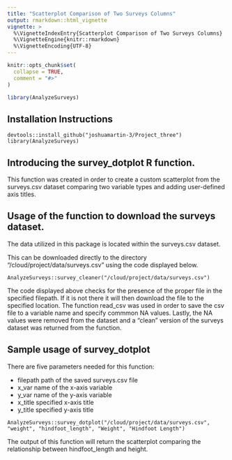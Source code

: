 ```yaml
---
title: "Scatterplot Comparison of Two Surveys Columns"
output: rmarkdown::html_vignette
vignette: >
  %\VignetteIndexEntry{Scatterplot Comparison of Two Surveys Columns}
  %\VignetteEngine{knitr::rmarkdown}
  %\VignetteEncoding{UTF-8}
---
```


```r
knitr::opts_chunk$set(
  collapse = TRUE,
  comment = "#>"
)
```

```r
library(AnalyzeSurveys)
```


## Installation Instructions

```
devtools::install_github("joshuamartin-3/Project_three")
library(AnalyzeSurveys)
```

## Introducing the survey_dotplot R function.

This function was created in order to create a custom scatterplot from the surveys.csv dataset comparing two variable types and adding user-defined axis titles. 

## Usage of the function to download the surveys dataset.

The data utilized in this package is located within the surveys.csv dataset.

This can be downloaded directly to the directory "/cloud/project/data/surveys.csv" using the code displayed below.

```
AnalyzeSurveys::survey_cleaner("/cloud/project/data/surveys.csv")
```

The code displayed above checks for the presence of the proper file in the specified filepath. If it is not there it will then download the file to the specified location. The function read_csv was used in order to save the csv file to a variable name and specify commmon NA values. Lastly, the NA values were removed from the dataset and a "clean" version of the surveys dataset was returned from the function.

## Sample usage of survey_dotplot

There are five parameters needed for this function:

+ filepath path of the saved surveys.csv file
+ x_var name of the x-axis variable
+ y_var name of the y-axis variable
+ x_title specified x-axis title
+ y_title specified y-axis title

```
AnalyzeSurveys::survey_dotplot("/cloud/project/data/surveys.csv", "weight", "hindfoot_length", "Weight", "Hindfoot Length")
```

The output of this function will return the scatterplot comparing the relationship between hindfoot_length and height.

